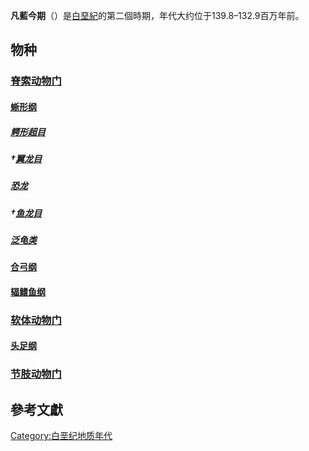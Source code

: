 {{Cretaceous graphical timeline}}
'''凡藍今期'''（{{lang-en|Valanginian}}）是[[白堊紀|白堊紀]]的第二個時期，年代大约位于139.8–132.9百万年前。
== 物种 ==
{{动态列表}}
=== [[脊索动物门|脊索动物门]] ===
==== [[蜥形纲|蜥形纲]] ====
===== [[鳄形超目|鳄形超目]] =====
===== †[[翼龙目|翼龙目]] =====
===== [[恐龙|恐龙]] =====
===== †[[鱼龙目|鱼龙目]] =====
===== [[泛龟类|泛龟类]] =====
==== [[合弓纲|合弓纲]] ====
==== [[辐鳍鱼纲|辐鳍鱼纲]] ====
=== [[软体动物门|软体动物门]] ===
==== [[头足纲|头足纲]] ====
=== [[节肢动物门|节肢动物门]] ===
==參考文獻==
{{Reflist|refs=}}
{{Geology-stub}}
[[Category:白垩纪地质年代|Category:白垩纪地质年代]]